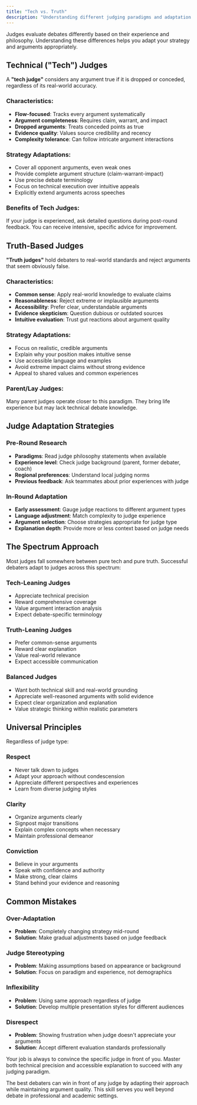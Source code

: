 ```yaml
---
title: "Tech vs. Truth"
description: "Understanding different judging paradigms and adaptation strategies"
---
```


Judges evaluate debates differently based on their experience and philosophy. Understanding these differences helps you adapt your strategy and arguments appropriately.

## Technical ("Tech") Judges

A **"tech judge"** considers any argument true if it is dropped or conceded, regardless of its real-world accuracy.

### Characteristics:

- **Flow-focused**: Tracks every argument systematically
- **Argument completeness**: Requires claim, warrant, and impact
- **Dropped arguments**: Treats conceded points as true
- **Evidence quality**: Values source credibility and recency
- **Complexity tolerance**: Can follow intricate argument interactions

### Strategy Adaptations:

- Cover all opponent arguments, even weak ones
- Provide complete argument structure (claim-warrant-impact)
- Use precise debate terminology
- Focus on technical execution over intuitive appeals
- Explicitly extend arguments across speeches

### Benefits of Tech Judges:

If your judge is experienced, ask detailed questions during post-round feedback. You can receive intensive, specific advice for improvement.

## Truth-Based Judges

**"Truth judges"** hold debaters to real-world standards and reject arguments that seem obviously false.

### Characteristics:

- **Common sense**: Apply real-world knowledge to evaluate claims
- **Reasonableness**: Reject extreme or implausible arguments
- **Accessibility**: Prefer clear, understandable arguments
- **Evidence skepticism**: Question dubious or outdated sources
- **Intuitive evaluation**: Trust gut reactions about argument quality

### Strategy Adaptations:

- Focus on realistic, credible arguments
- Explain why your position makes intuitive sense
- Use accessible language and examples
- Avoid extreme impact claims without strong evidence
- Appeal to shared values and common experiences

### Parent/Lay Judges:

Many parent judges operate closer to this paradigm. They bring life experience but may lack technical debate knowledge.

## Judge Adaptation Strategies

### Pre-Round Research

- **Paradigms**: Read judge philosophy statements when available
- **Experience level**: Check judge background (parent, former debater, coach)
- **Regional preferences**: Understand local judging norms
- **Previous feedback**: Ask teammates about prior experiences with judge

### In-Round Adaptation

- **Early assessment**: Gauge judge reactions to different argument types
- **Language adjustment**: Match complexity to judge experience
- **Argument selection**: Choose strategies appropriate for judge type
- **Explanation depth**: Provide more or less context based on judge needs

## The Spectrum Approach

Most judges fall somewhere between pure tech and pure truth. Successful debaters adapt to judges across this spectrum:

### Tech-Leaning Judges

- Appreciate technical precision
- Reward comprehensive coverage
- Value argument interaction analysis
- Expect debate-specific terminology

### Truth-Leaning Judges

- Prefer common-sense arguments
- Reward clear explanation
- Value real-world relevance
- Expect accessible communication

### Balanced Judges

- Want both technical skill and real-world grounding
- Appreciate well-reasoned arguments with solid evidence
- Expect clear organization and explanation
- Value strategic thinking within realistic parameters

## Universal Principles

Regardless of judge type:

### Respect

- Never talk down to judges
- Adapt your approach without condescension
- Appreciate different perspectives and experiences
- Learn from diverse judging styles

### Clarity

- Organize arguments clearly
- Signpost major transitions
- Explain complex concepts when necessary
- Maintain professional demeanor

### Conviction

- Believe in your arguments
- Speak with confidence and authority
- Make strong, clear claims
- Stand behind your evidence and reasoning

## Common Mistakes

### Over-Adaptation

- **Problem**: Completely changing strategy mid-round
- **Solution**: Make gradual adjustments based on judge feedback

### Judge Stereotyping

- **Problem**: Making assumptions based on appearance or background
- **Solution**: Focus on paradigm and experience, not demographics

### Inflexibility

- **Problem**: Using same approach regardless of judge
- **Solution**: Develop multiple presentation styles for different audiences

### Disrespect

- **Problem**: Showing frustration when judge doesn't appreciate your arguments
- **Solution**: Accept different evaluation standards professionally

Your job is always to convince the specific judge in front of you. Master both technical precision and accessible explanation to succeed with any judging paradigm.

<Note>
  The best debaters can win in front of any judge by adapting their approach
  while maintaining argument quality. This skill serves you well beyond debate
  in professional and academic settings.
</Note>
